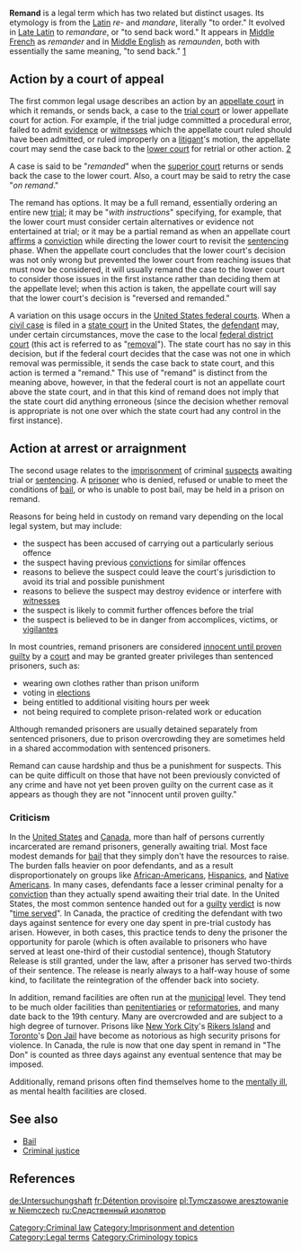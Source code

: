 <!-- Image with unknown copyright status removed: [[Image:Prison.jpg|right|thumb|250px|A [[prison]]er who is denied, refused or unable to meet the conditions of [[bail]], or who is unable to post bail, may be held in a [[prison]] on '''remand''' until their [[criminal trial]].]] -->
'''Remand''' is a legal term which has two related but distinct usages. Its etymology is from the [[Latin]] ''re-'' and ''mandare'', literally "to order." It evolved in [[Late Latin]] to ''remandare'', or "to send back word." It appears in [[Middle French]] as ''remander'' and in [[Middle English]] as ''remaunden'', both with essentially the same meaning, "to send back." [http://www.m-w.com]

== Action by a court of appeal ==

The first common legal usage describes an action by an [[appellate court]] in which it remands, or sends back, a case to the [[trial court]] or lower appellate court for action. For example, if the trial judge committed a procedural error, failed to admit [[evidence (law)|evidence]] or [[witnesses]] which the appellate court ruled should have been admitted, or ruled improperly on a [[litigant]]'s motion, the appellate court may send the case back to the [[lower court]] for retrial or other action. [http://www.thelawencyclopedia.com/term/remand]

A case is said to be "''remanded''" when the [[superior court]] returns or sends back the case to the lower court. Also, a court may be said to retry the case "''on remand''."

The remand has options. It may be a full remand, essentially ordering an entire new [[trial (law)|trial]]; it may be "''with instructions''" specifying, for example, that the lower court must consider certain alternatives or evidence not entertained at trial; or it may be a partial remand as when an appellate court [[affirm]]s a [[conviction (law)|conviction]] while directing the lower court to revisit the [[sentence (law)|sentencing]] phase. When the appellate court concludes that the lower court's decision was not only wrong but prevented the lower court from reaching issues that must now be considered, it will usually remand the case to the lower court to consider those issues in the first instance rather than deciding them at the appellate level; when this action is taken, the appellate court will say that the lower court's decision is "reversed and remanded."

A variation on this usage occurs in the [[United States federal courts]]. When a [[civil case]] is filed in a [[state court]] in the United States, the [[defendant]] may, under certain circumstances, move the case to the local [[federal district court]] (this act is referred to as "[[Removal jurisdiction|removal]]"). The state court has no say in this decision, but if the federal court decides that the case was not one in which removal was permissible, it sends the case back to state court, and this action is termed a "remand." This use of "remand" is distinct from the meaning above, however, in that the federal court is not an appellate court above the state court, and in that this kind of remand does not imply that the state court did anything erroneous (since the decision whether removal is appropriate is not one over which the state court had any control in the first instance).

== Action at arrest or arraignment ==

The second usage relates to the [[imprisonment]] of criminal [[suspect]]s awaiting trial or [[Sentence (law)|sentencing]]. A [[prison]]er who is denied, refused or unable to meet the conditions of [[bail]], or who is unable to post bail, may be held in a prison on remand.

Reasons for being held in custody on remand vary depending on the local legal system, but may include:

*the suspect has been accused of carrying out a particularly serious offence
*the suspect having previous [[conviction (law)|convictions]] for similar offences
*reasons to believe the suspect could leave the court's jurisdiction to avoid its trial and possible punishment
*reasons to believe the suspect may destroy evidence or interfere with [[witness]]es
*the suspect is likely to commit further offences before the trial
*the suspect is believed to be in danger from accomplices, victims, or [[vigilantes]]
	
In most countries, remand prisoners are considered [[innocent until proven guilty]] by a [[court]] and may be granted greater privileges than sentenced prisoners, such as: 

*wearing own clothes rather than prison uniform
*voting in [[election]]s
*being entitled to additional visiting hours per week
*not being required to complete prison-related work or education

Although remanded prisoners are usually detained separately from sentenced prisoners, due to prison overcrowding they are sometimes held in a shared accommodation with sentenced prisoners.

Remand can cause hardship and thus be a punishment for suspects.  This can be quite difficult on those that have not been previously convicted of any crime and have not yet been proven guilty on the current case as it appears as though they are not "innocent until proven guilty."

===Criticism===

In the [[United States]] and [[Canada]], more than half of persons currently incarcerated are remand prisoners, generally awaiting trial.  Most face modest demands for [[bail]] that they simply don't have the resources to raise.  The burden falls heavier on poor defendants, and as a result disproportionately on groups like [[African-Americans]], [[Hispanics]], and [[Native Americans in the United States|Native Americans]].  In many cases, defendants face a lesser criminal penalty for a [[conviction (law)|conviction]] than they actually spend awaiting their trial date.  In the United States, the most common sentence handed out for a [[guilt]]y [[verdict]] is now "[[time served]]".  In Canada, the practice of crediting the defendant with two days against sentence for every one day spent in pre-trial custody has arisen.  However, in both cases, this practice tends to deny the prisoner the opportunity for parole (which is often available to prisoners who have served at least one-third of their custodial sentence), though Statutory Release is still granted, under the law, after a prisoner has served two-thirds of their sentence. The release is nearly always to a half-way house of some kind, to facilitate the reintegration of the offender back into society.

In addition, remand facilities are often run at the [[municipal]] level.  They tend to be much older facilities than [[penitentiary|penitentiaries]] or [[reformatory|reformatories]], and many date back to the 19th century.  Many are overcrowded and are subject to a high degree of turnover.  Prisons like [[New York City]]'s [[Rikers Island]] and [[Toronto]]'s [[Don Jail]] have become as notorious as high security prisons for violence.  In Canada, the rule is now that one day spent in remand in "The Don" is counted as three days against any eventual sentence that may be imposed.

Additionally, remand prisons often find themselves home to the [[mentally ill]], as mental health facilities are closed.

==See also==
*[[Bail]]
*[[Criminal justice]]

==References==
<!-- Tips for referencing:

For websites, use the formatting below (date/year are when you accessed the web page):
{{Web reference | title=Title of page | work=Title of Complete Work | url=http://www.example.com | date=Month Day | year=Year}}

For Books, use:
{{Book reference | Author=Lincoln, Abraham; Grant, U. S.; & Davis, Jefferson | Title=Resolving Family Differences Peacefully | Publisher=Gettysburg: Printing Press | Year=1861 | Editor=Stephen A. Douglas | ID=ISBN 0-12-345678-9}}

For other sources, see: [[WP:CITET]]
-->
{{unreferenced}}

[[Category:Criminal law]]
[[Category:Imprisonment and detention]]
[[Category:Legal terms]]
[[Category:Criminology topics]]

[[de:Untersuchungshaft]]
[[fr:Détention provisoire]]
[[pl:Tymczasowe aresztowanie w Niemczech]]
[[ru:Следственный изолятор]]